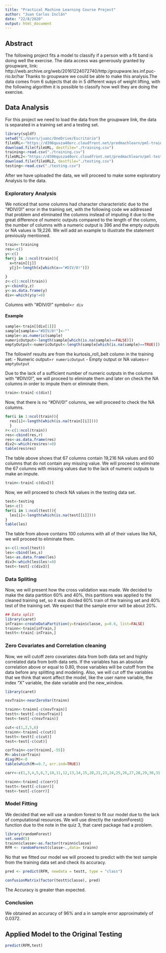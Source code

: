 ```yaml
---
title: "Practical Machine Learning Course Project"
author: "Juan Carlos Inclán"
date: "22/8/2020"
output: html_document
---
```


## Abstract
The following project fits a model to classify if a person with a fit band is doing well the exercise. The data access was generously granted by groupware, link: http://web.archive.org/web/20161224072740/http:/groupware.les.inf.puc-rio.br/har 
Thanks to groupware we could be able to make this analysis.The data comes from 6 subjects that do in 5 different ways of weight lifting, with the following algorithm it is possible to classify how well they are doing the exercise.

## Data Analysis 

For this project we need to load the data from the groupware link, the data is separated in a training set and a  testing set.
```r
library(sqldf)
setwd("C:/Users/juanc/OneDrive/Escritorio")
fileURL<-"https://d396qusza40orc.cloudfront.net/predmachlearn/pml-training.csv"
download.file(fileURL, destfile="./training.csv")
training<-read.csv("./training.csv")
fileURL2<-"https://d396qusza40orc.cloudfront.net/predmachlearn/pml-testing.csv"
download.file(fileURL2, destfile="./testing.csv")
testing<-read.csv("./testing.csv")

```
After we have uploaded the data, we will proceed to make some exploratory Analysis to the data.

### Exploratory Analysis

We noticed that some columns had character characteristic due to the "#DIV/0!" error in the training set, with the following code we addressed that problem and eliminated the columns instead of imputing it due to the great difference of numeric outputs compared to the length of the column, the number of columns with a numeric output is 396 and the empty outputs or NA values is 19,226. We will add an example to illustrate the statement previously mentioned.

```r
train<-training
res<-c()
y<-c()  
for(j in 1:ncol(train)){
  x=train[[j]]
  y[j]<-length(x[which(x=="#DIV/0!")])
  
}
z<-c(1:ncol(train))
y<-cbind(y,z)
y<-as.data.frame(y)
div<-which(y$y!=0)
```
Columns with "#DIV/0!" symbol=`r div`

#### Example
```r
sample<-train[[div[1]]]
sample[sample=="#DIV/0!"]<-""
sample<-as.numeric(sample)
numericOutput<-length(sample[which(is.na(sample)==FALSE)])
emptyOutput<-numericOutput<-length(sample[which(is.na(sample)==TRUE)])
```
The followinf results are from the kurtosis_roll_belt column in the training set: 
 - Numeric output=`r numericOutput`
 - Empty output or NA values=`r emptyOutput`

Due to the lack of a sufficient number of numeric outputs in the columns with "#DIV/0!", we will proceed to eliminate them and later on check the NA columns in order to impute them or eliminate them.

```r
train<-train[-c(div)]
```

Now, that there is no "#DIV/0!" columns, we will proceed to check the NA columns.
```r
for(i in 1:ncol(train)){
  res[i]<-length(which(is.na(train[[i]])))
  }
r<-c(1:ncol(train))
res<-cbind(res,r)
res<-as.data.frame(res)
div2<-which(res$res!=0)
table(res$res)
```
The table above shows that 67 columns contain 19,216 NA values and 60 columns that do not contain any missing value. We will proceed to eliminate the 67 columns with missing values due to the lack of numeric outputs to make an impute. 

```r
train<-train[-c(div2)]
```

Now, we will proceed to check NA values in the testing data set.
```r
test<-testing
les<-c()
for(i in 1:ncol(test)){
  les[i]<-length(which(is.na(test[[i]])))
}
table(les)
```
The table from above contains 100 columns with all of their values like NA, we will proceed to eliminate them.
```r
s<-c(1:ncol(test))
les<-cbind(les,s)
les<-as.data.frame(les)
div3<-which(les$les!=0)
test<-test[-c(div3)]
```


### Data Spliting

Now, we will present how the cross validation was made. We decided to make the data partition 60% and 40%, this partitions was applied to the cleaned training set, so it was divided 60% train of the training set and 40% test of the training set. We expect that the sample error will be about 20%.
```r
## Data split
library(caret)
inTrain<-createDataPartition(y=train$classe, p=0.6, list=FALSE)
trainn<-train[inTrain,]
testt<-train[-inTrain,]
```
### Zero Covariates and Correlation cleaning

Now, we will cutoff zero covariates data from both data set and highly correlated data from both data sets. If the variables has an absolute correlation above or equal to 0.80, those variables will be cutoff from the data before any splitting and modeling. Also, we will cut off the variables that we think that wont affect the model, like the user name variable, the index "X" variable, the date variable and the new_window.
```r
library(caret)

nsvTrain<-nearZeroVar(trainn)

trainn<-trainn[-c(nsvTrain)]
testt<-testt[-c(nsvTrain)]
test<-test[-c(nsvTrain)]

cut<-c(1,2,5,6)
trainn<-trainn[-c(cut)]
testt<-testt[-c(cut)]
test<-test[-c(cut)]

corTrain<-cor(trainn[,-55])
M<-abs(corTrain)
diag(M)<-0
table(which(M>=0.7, arr.ind=TRUE))

corr<-c(1,3,4,5,6,7,10,11,12,13,14,15,20,21,23,24,25,26,27,28,29,30,31,32,33,34,35,36,37,38,39,40,41,47,48,50,53)

trainn<-trainn[-c(corr)]
testt<-testt[-c(corr)]
test<-test[-c(corr)]

```


### Model Fitting

We decided that we will use a random forest to fit our model due to the lack of computational resources. We will use directly the randomForest() function due to the note in the quiz 3, that caret package had a problem.

```r
library(randomForest)
set.seed(5)
trainn$classe<-as.factor(trainn$classe)
RFM <- randomForest(classe~.,data= trainn)
```
No that we fitted our model we will proceed to predict with the test sample from the training data set and check its accuracy.
```r
pred <- predict(RFM, newdata = testt, type = "class")
```

```r
confusionMatrix(factor(testt$classe), pred) 
```
The Accuracy is greater than expected.

### Conclusion

We obtained an accuracy of 96% and a in sample error approximately of 0.0372.

## Applied Model to the Original Testing

```r
predict(RFM,test)
```
